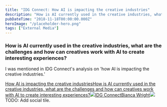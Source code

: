 ```yaml
---
title: "IDG Connect: How AI is impacting the creative industries"
description: "How is AI currently used in the creative industries, what are the challenges and how can creatives work with AI to create interesting experiences? I was mentioned in IDG Connect's analysis on 'how AI is impacting the creative industries.'  How AI is impacting the creative industriesHow is AI currently used in the creative industries, what are the challenges and how can creatives work with AI to create interesting experiences?IDG ConnectBianca Wright [https://www"
pubDateTime: "2018-11-18T00:00:00.000Z"
heroImage: "/placeholder-hero.png"
tags: ["External Media"]
---
```


### How is AI currently used in the creative industries, what are the challenges and how can creatives work with AI to create interesting experiences?

I was mentioned in IDG Connect's analysis on 'how AI is impacting the creative industries.'

[How AI is impacting the creative industriesHow is AI currently used in the creative industries, what are the challenges and how can creatives work with AI to create interesting experiences?![](https://alt.idgesg.net/images/furniture/idgconnect/favicon.ico)IDG ConnectBianca Wright![](https://idge.staticworld.net/tnw/images/computerworld-logo300x300.png)](https://www.idgconnect.com/idgconnect/analysis-review/1500175/ai-impacting-creative-industries)
TODO: Add social tile.

